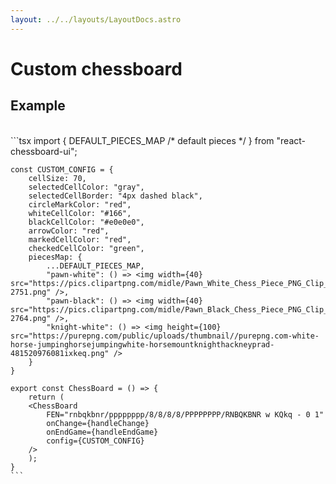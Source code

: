 ```yaml
---
layout: ../../layouts/LayoutDocs.astro
---
```



# Custom chessboard


## Example
<div class="component-preview">
    <ChessBoardCustomConfig client:load />
</div>
<br />
<CopyBlock client:load>
	```tsx
	import { DEFAULT_PIECES_MAP /* default pieces */ } from "react-chessboard-ui";

	const CUSTOM_CONFIG = { 
		cellSize: 70,
		selectedCellColor: "gray",
		selectedCellBorder: "4px dashed black",
		circleMarkColor: "red",
		whiteCellColor: "#166",
		blackCellColor: "#e0e0e0",
		arrowColor: "red",
		markedCellColor: "red",
		checkedCellColor: "green",
		piecesMap: {
			...DEFAULT_PIECES_MAP,
			"pawn-white": () => <img width={40} src="https://pics.clipartpng.com/midle/Pawn_White_Chess_Piece_PNG_Clip_Art-2751.png" />,
			"pawn-black": () => <img width={40} src="https://pics.clipartpng.com/midle/Pawn_Black_Chess_Piece_PNG_Clip_Art-2764.png" />,
			"knight-white": () => <img height={100} src="https://purepng.com/public/uploads/thumbnail//purepng.com-white-horse-jumpinghorsejumpingwhite-horsemountknighthackneyprad-481520976081ixkeq.png" />
		}
	}

	export const ChessBoard = () => {
		return (
		<ChessBoard 
			FEN="rnbqkbnr/pppppppp/8/8/8/8/PPPPPPPP/RNBQKBNR w KQkq - 0 1"
			onChange={handleChange}
			onEndGame={handleEndGame}
			config={CUSTOM_CONFIG}
		/>
		);
	}
	```
</CopyBlock>